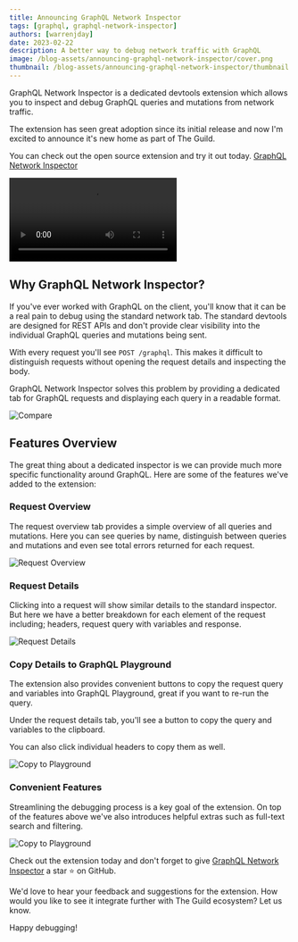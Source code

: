 ```yaml
---
title: Announcing GraphQL Network Inspector
tags: [graphql, graphql-network-inspector]
authors: [warrenjday]
date: 2023-02-22
description: A better way to debug network traffic with GraphQL
image: /blog-assets/announcing-graphql-network-inspector/cover.png
thumbnail: /blog-assets/announcing-graphql-network-inspector/thumbnail.png
---
```


GraphQL Network Inspector is a dedicated devtools extension which allows you to inspect and debug
GraphQL queries and mutations from network traffic.

The extension has seen great adoption since its initial release and now I'm excited to announce it's
new home as part of The Guild.

You can check out the open source extension and try it out today.
[GraphQL Network Inspector](https://github.com/warrenday/graphql-network-inspector)

<Video
  src="https://www.youtube.com/embed/Lyt5ZUKnij0"
  title="Inspect GraphQL Requests with the GraphQL Network Inspector Chrome Extension"
/>

## Why GraphQL Network Inspector?

If you've ever worked with GraphQL on the client, you'll know that it can be a real pain to debug
using the standard network tab. The standard devtools are designed for REST APIs and don't provide
clear visibility into the individual GraphQL queries and mutations being sent.

With every request you'll see `POST /graphql`. This makes it difficult to distinguish requests
without opening the request details and inspecting the body.

GraphQL Network Inspector solves this problem by providing a dedicated tab for GraphQL requests and
displaying each query in a readable format.

![Compare](/blog-assets/announcing-graphql-network-inspector/request-compare.png)

## Features Overview

The great thing about a dedicated inspector is we can provide much more specific functionality
around GraphQL. Here are some of the features we've added to the extension:

### Request Overview

The request overview tab provides a simple overview of all queries and mutations. Here you can see
queries by name, distinguish between queries and mutations and even see total errors returned for
each request.

![Request Overview](/blog-assets/announcing-graphql-network-inspector/request-overview.png)

### Request Details

Clicking into a request will show similar details to the standard inspector. But here we have a
better breakdown for each element of the request including; headers, request query with variables
and response.

![Request Details](/blog-assets/announcing-graphql-network-inspector/request-details.png)

### Copy Details to GraphQL Playground

The extension also provides convenient buttons to copy the request query and variables into GraphQL
Playground, great if you want to re-run the query.

Under the request details tab, you'll see a button to copy the query and variables to the clipboard.

You can also click individual headers to copy them as well.

![Copy to Playground](/blog-assets/announcing-graphql-network-inspector/copy-header.png)

### Convenient Features

Streamlining the debugging process is a key goal of the extension. On top of the features above
we've also introduces helpful extras such as full-text search and filtering.

![Copy to Playground](/blog-assets/announcing-graphql-network-inspector/search.png)

Check out the extension today and don't forget to give
[GraphQL Network Inspector](https://github.com/warrenday/graphql-network-inspector) a star ⭐️ on
GitHub.

We'd love to hear your feedback and suggestions for the extension. How would you like to see it
integrate further with The Guild ecosystem? Let us know.

Happy debugging!
